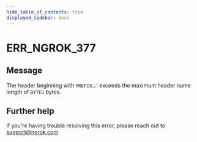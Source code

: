 ```yaml
---
hide_table_of_contents: true
displayed_sidebar: docs
---
```



# ERR_NGROK_377

## Message

The header beginning with `PREFIX`...' exceeds the maximum header name length of `BYTES` bytes.

<ErrorDetails error="err_ngrok_377" />

## Further help

If you're having trouble resolving this error, please reach out to [support@ngrok.com](mailto:support@ngrok.com?subject=Help%20with%20ERR_NGROK_377)
